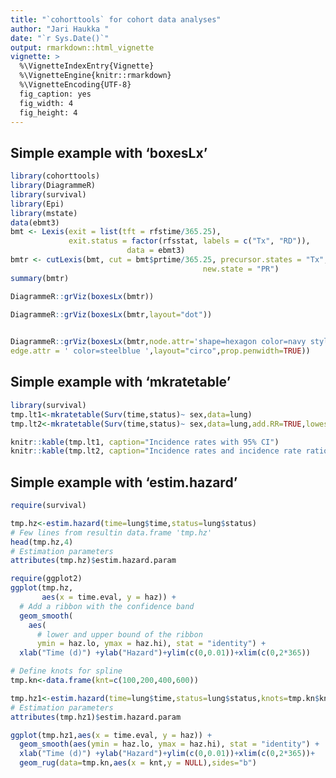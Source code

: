 ```yaml
---
title: "`cohorttools` for cohort data analyses"
author: "Jari Haukka "
date: "`r Sys.Date()`"
output: rmarkdown::html_vignette
vignette: >
  %\VignetteIndexEntry{Vignette}
  %\VignetteEngine{knitr::rmarkdown}
  %\VignetteEncoding{UTF-8}
  fig_caption: yes
  fig_width: 4
  fig_height: 4
---
```



## Simple example with 'boxesLx'

 
```r
library(cohorttools)
library(DiagrammeR)
library(survival)
library(Epi)
library(mstate)
data(ebmt3)
bmt <- Lexis(exit = list(tft = rfstime/365.25),
             exit.status = factor(rfsstat, labels = c("Tx", "RD")),
                          data = ebmt3)
bmtr <- cutLexis(bmt, cut = bmt$prtime/365.25, precursor.states = "Tx",
                                           new.state = "PR")
summary(bmtr)

```

```r
DiagrammeR::grViz(boxesLx(bmtr))

```

```r
 
DiagrammeR::grViz(boxesLx(bmtr,layout="dot"))
 
```

```r

DiagrammeR::grViz(boxesLx(bmtr,node.attr='shape=hexagon color=navy style=filled fillcolor=lightblue',
edge.attr = ' color=steelblue ',layout="circo",prop.penwidth=TRUE))

```

## Simple example with 'mkratetable'

```r

library(survival)
tmp.lt1<-mkratetable(Surv(time,status)~ sex,data=lung)
tmp.lt2<-mkratetable(Surv(time,status)~ sex,data=lung,add.RR=TRUE,lowest.N=60)
```
```r

knitr::kable(tmp.lt1, caption="Incidence rates with 95% CI")
knitr::kable(tmp.lt2, caption="Incidence rates and incidence rate ratios with 95% CI. Number of cases under 60 replaced with '999999'")

```

## Simple example with 'estim.hazard'

```r
require(survival)

tmp.hz<-estim.hazard(time=lung$time,status=lung$status)
# Few lines from resultin data.frame 'tmp.hz'
head(tmp.hz,4)
# Estimation parameters
attributes(tmp.hz)$estim.hazard.param 

require(ggplot2)
ggplot(tmp.hz,
       aes(x = time.eval, y = haz)) +
  # Add a ribbon with the confidence band
  geom_smooth(
    aes(
      # lower and upper bound of the ribbon
      ymin = haz.lo, ymax = haz.hi), stat = "identity") +
  xlab("Time (d)") +ylab("Hazard")+ylim(c(0,0.01))+xlim(c(0,2*365))


```

```r
# Define knots for spline
tmp.kn<-data.frame(knt=c(100,200,400,600))

tmp.hz1<-estim.hazard(time=lung$time,status=lung$status,knots=tmp.kn$knt)
# Estimation parameters
attributes(tmp.hz1)$estim.hazard.param 

ggplot(tmp.hz1,aes(x = time.eval, y = haz)) +
  geom_smooth(aes(ymin = haz.lo, ymax = haz.hi), stat = "identity") +
  xlab("Time (d)") +ylab("Hazard")+ylim(c(0,0.01))+xlim(c(0,2*365))+
  geom_rug(data=tmp.kn,aes(x = knt,y = NULL),sides="b") 
```




 
